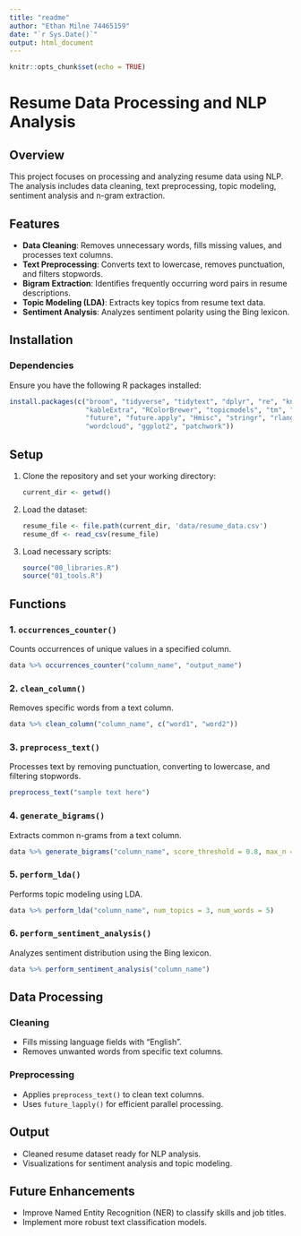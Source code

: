 ```yaml
---
title: "readme"
author: "Ethan Milne 74465159"
date: "`r Sys.Date()`"
output: html_document
---
```


```r
knitr::opts_chunk$set(echo = TRUE)
```
# Resume Data Processing and NLP Analysis

## Overview
This project focuses on processing and analyzing resume data using NLP. The analysis includes data cleaning, text preprocessing, topic modeling, sentiment analysis and n-gram extraction.

## Features
- **Data Cleaning**: Removes unnecessary words, fills missing values, and processes text columns.
- **Text Preprocessing**: Converts text to lowercase, removes punctuation, and filters stopwords.
- **Bigram Extraction**: Identifies frequently occurring word pairs in resume descriptions.
- **Topic Modeling (LDA)**: Extracts key topics from resume text data.
- **Sentiment Analysis**: Analyzes sentiment polarity using the Bing lexicon.

## Installation
### Dependencies
Ensure you have the following R packages installed:
```r
install.packages(c("broom", "tidyverse", "tidytext", "dplyr", "re", "knitr",
                   "kableExtra", "RColorBrewer", "topicmodels", "tm", "stopwords",
                   "future", "future.apply", "Hmisc", "stringr", "rlang", "textdata",
                   "wordcloud", "ggplot2", "patchwork"))
```

## Setup
1. Clone the repository and set your working directory:
   ```r
   current_dir <- getwd()
   ```
2. Load the dataset:
   ```r
   resume_file <- file.path(current_dir, 'data/resume_data.csv')
   resume_df <- read_csv(resume_file)
   ```
3. Load necessary scripts:
   ```r
   source("00_libraries.R")
   source("01_tools.R")
   ```

## Functions
### 1. `occurrences_counter()`
Counts occurrences of unique values in a specified column.
```r
data %>% occurrences_counter("column_name", "output_name")
```

### 2. `clean_column()`
Removes specific words from a text column.
```r
data %>% clean_column("column_name", c("word1", "word2"))
```

### 3. `preprocess_text()`
Processes text by removing punctuation, converting to lowercase, and filtering stopwords.
```r
preprocess_text("sample text here")
```

### 4. `generate_bigrams()`
Extracts common n-grams from a text column.
```r
data %>% generate_bigrams("column_name", score_threshold = 0.8, max_n = 5)
```

### 5. `perform_lda()`
Performs topic modeling using LDA.
```r
data %>% perform_lda("column_name", num_topics = 3, num_words = 5)
```

### 6. `perform_sentiment_analysis()`
Analyzes sentiment distribution using the Bing lexicon.
```r
data %>% perform_sentiment_analysis("column_name")
```

## Data Processing
### Cleaning
- Fills missing language fields with "English".
- Removes unwanted words from specific text columns.

### Preprocessing
- Applies `preprocess_text()` to clean text columns.
- Uses `future_lapply()` for efficient parallel processing.

## Output
- Cleaned resume dataset ready for NLP analysis.
- Visualizations for sentiment analysis and topic modeling.

## Future Enhancements
- Improve Named Entity Recognition (NER) to classify skills and job titles.
- Implement more robust text classification models.
